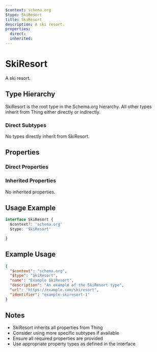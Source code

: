 ```yaml
---
$context: schema.org
$type: SkiResort
title: SkiResort
description: A ski resort.
properties:
  direct:
  inherited:
---
```

# SkiResort

A ski resort.

## Type Hierarchy

SkiResort is the root type in the Schema.org hierarchy. All other types inherit from Thing either directly or indirectly.

### Direct Subtypes

No types directly inherit from SkiResort.

## Properties

### Direct Properties



### Inherited Properties

No inherited properties.

## Usage Example

```typescript
interface SkiResort {
  $context?: 'schema.org'
  $type: 'SkiResort'

}
```

## Example Usage

```json
{
  "$context": "schema.org",
  "$type": "SkiResort",
  "name": "Example SkiResort",
  "description": "An example of the SkiResort type",
  "url": "https://example.com/skiresort",
  "identifier": "example-skiresort-1"
}
```

## Notes

- SkiResort inherits all properties from Thing
- Consider using more specific subtypes if available
- Ensure all required properties are provided
- Use appropriate property types as defined in the interface